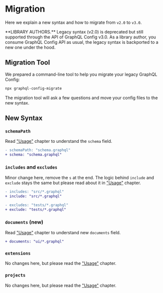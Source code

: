 
# Migration

Here we explain a new syntax and how to migrate from `v2.0` to `v3.0`.

<Callout type="warning">
  **LIBRARY AUTHORS.** Legacy syntax (v2.0) is deprecated but still supported through the API of GraphQL Config v3.0. As
  a library author, you consume GraphQL Config API as usual, the legacy syntax is backported to a new one under the
  hood.
</Callout>

## Migration Tool

We prepared a command-line tool to help you migrate your legacy GraphQL Config:

```sh
npx graphql-config-migrate
```

The migration tool will ask a few questions and move your config files to the new syntax.

## New Syntax

### `schemaPath`

Read ["Usage"](/docs/user/usage#schema) chapter to understand the `schema` field.

```diff
- schemaPath: "schema.graphql"
+ schema: "schema.graphql"
```

### `includes` and `excludes`

Minor change here, remove the `s` at the end. The logic behind `include` and `exclude` stays the same but please read about it in ["Usage"](/docs/user/usage#include--exclude) chapter.

```diff
- includes: "src/*.graphql"
+ include: "src/*.graphql"
```

```diff
- excludes: "tests/*.graphql"
+ exclude: "tests/*.graphql"
```

### `documents` (new)

Read ["Usage"](/docs/user/usage#documents) chapter to understand new `documents` field.

```diff
+ documents: "ui/*.graphql"
```

### `extensions`

No changes here, but please read the ["Usage"](/docs/user/usage#extensions) chapter.

### `projects`

No changes here, but please read the ["Usage"](/docs/user/usage#projects) chapter.
